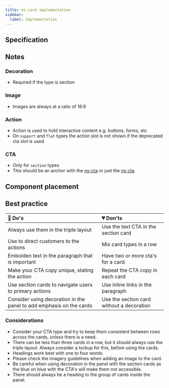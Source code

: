 ```yaml
---
title: ns-card implementation
sidebar:
  label: Implementation
---
```


## Specification

<Specification name={componentName} />

## Notes

### Decoration

* Required if the type is section

### Image

* Images are always at a ratio of 16:9

### Action

* Action is used to hold interactive content e.g. buttons, forms, etc
* On `support` and `flat` types the action slot is not shown if the deprecated cta slot is used

### CTA

* Only for `section` types
* This should be an anchor with the [ns-cta](../components/ns-cta) or just the [ns-cta](../components/ns-cta)

## Component placement

<Placement name={componentName} />

## Best practice

| 💚 Do's | 💔 Don'ts |
| :--- | :--- |
| Always use them in the triple layout | Use the text CTA in the section card |
| Use to direct customers to the actions | Mix card types in a row |
| Embolden text in the paragraph that is important | Have two or more cta's for a card |
| Make your CTA copy unique, stating the action | Repeat the CTA copy in each card |
| Use section cards to navigate users to primary actions | Use inline links in the paragraph |
| Consider using decoration in the panel to add emphasis on the cards | Use the section card without a decoration |

### Considerations

* Consider your CTA type and try to keep them consistent between rows across the cards, unless there is a need.
* There can be less than three cards in a row, but it should always use the triple layout. Always consider a lockup for this, before using the cards.
* Headings work best with one to four words.
* Please check the imagery guidelines when adding an image to the card.
* Be careful when using decoration in the panel with the section cards as the blue on blue with the CTA's will make them not accessible.
* There should always be a heading to the group of cards inside the panel.
